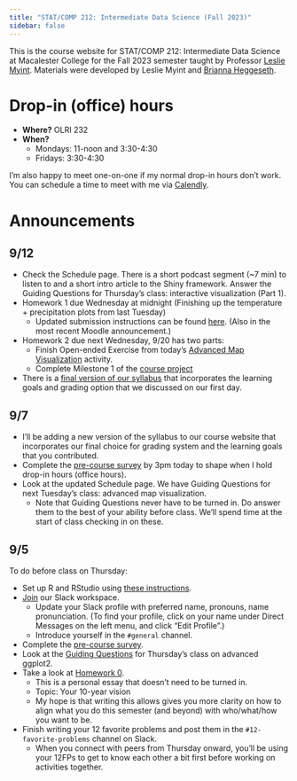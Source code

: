 ```yaml
---
title: "STAT/COMP 212: Intermediate Data Science (Fall 2023)"
sidebar: false
---
```


This is the course website for STAT/COMP 212: Intermediate Data Science at Macalester College for the Fall 2023 semester taught by Professor [Leslie Myint](https://www.lesliemyint.org). Materials were developed by Leslie Myint and [Brianna Heggeseth](https://bcheggeseth.github.io/).

# Drop-in (office) hours

- **Where?** OLRI 232
- **When?**
    - Mondays: 11-noon and 3:30-4:30
    - Fridays: 3:30-4:30

I'm also happy to meet one-on-one if my normal drop-in hours don't work. You can schedule a time to meet with me via [Calendly](https://calendly.com/lmyint).

# Announcements

## 9/12

- Check the Schedule page. There is a short podcast segment (~7 min) to listen to and a short intro article to the Shiny framework. Answer the Guiding Questions for Thursday's class: interactive visualization (Part 1).
- Homework 1 due Wednesday at midnight (Finishing up the temperature + precipitation plots from last Tuesday)
    - Updated submission instructions can be found [here](02-adv-ggplot.qmd#homework). (Also in the most recent Moodle announcement.)
- Homework 2 due next Wednesday, 9/20 has two parts:
    - Finish Open-ended Exercise from today's [Advanced Map Visualization](03-adv-maps.qmd#open-ended-exercise-homework) activity.
    - Complete Milestone 1 of the [course project](project.qmd)
- There is a [final version of our syllabus](syllabus_final.qmd) that incorporates the learning goals and grading option that we discussed on our first day.

## 9/7

- I'll be adding a new version of the syllabus to our course website that incorporates our final choice for grading system and the learning goals that you contributed.
- Complete the [pre-course survey](https://docs.google.com/forms/d/e/1FAIpQLSc1_48NE_5LxRJ5R5EDPoEWcX4d1-Kyicclbn9EjoFiv8ZW5w/viewform?usp=sf_link) by 3pm today to shape when I hold drop-in hours (office hours).
- Look at the updated Schedule page. We have Guiding Questions for next Tuesday's class: advanced map visualization.
    - Note that Guiding Questions never have to be turned in. Do answer them to the best of your ability before class. We'll spend time at the start of class checking in on these.

## 9/5

To do before class on Thursday:

- Set up R and RStudio using [these instructions](tech_setup.qmd).
- [Join](https://join.slack.com/t/statcomp212fall2023/shared_invite/zt-22hwq73vn-IOFifr_VpO_4AAN4vYVDgA) our Slack workspace.
    - Update your Slack profile with preferred name, pronouns, name pronunciation. (To find your profile, click on your name under Direct Messages on the left menu, and click "Edit Profile".)
    - Introduce yourself in the `#general` channel.
- Complete the [pre-course survey](https://docs.google.com/forms/d/e/1FAIpQLSc1_48NE_5LxRJ5R5EDPoEWcX4d1-Kyicclbn9EjoFiv8ZW5w/viewform?usp=sf_link).
- Look at the [Guiding Questions](schedule.qmd#guiding-questions) for Thursday's class on advanced ggplot2.
- Take a look at [Homework 0](homework0.qmd).
    - This is a personal essay that doesn't need to be turned in.
    - Topic: Your 10-year vision
    - My hope is that writing this allows gives you more clarity on how to align what you do this semester (and beyond) with who/what/how you want to be.
- Finish writing your 12 favorite problems and post them in the `#12-favorite-problems` channel on Slack.
    - When you connect with peers from Thursday onward, you'll be using your 12FPs to get to know each other a bit first before working on activities together.
